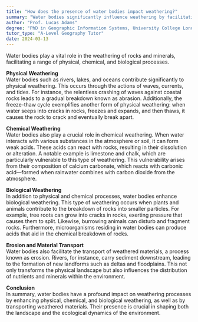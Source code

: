 ```yaml
---
title: "How does the presence of water bodies impact weathering?"
summary: "Water bodies significantly influence weathering by facilitating physical, chemical, and biological weathering processes."
author: "Prof. Lucas Adams"
degree: "PhD in Geographic Information Systems, University College London"
tutor_type: "A-Level Geography Tutor"
date: 2024-03-13
---
```


Water bodies play a vital role in the weathering of rocks and minerals, facilitating a range of physical, chemical, and biological processes.

**Physical Weathering**  
Water bodies such as rivers, lakes, and oceans contribute significantly to physical weathering. This occurs through the actions of waves, currents, and tides. For instance, the relentless crashing of waves against coastal rocks leads to a gradual breakdown known as abrasion. Additionally, the freeze-thaw cycle exemplifies another form of physical weathering: when water seeps into cracks in rocks, freezes and expands, and then thaws, it causes the rock to crack and eventually break apart.

**Chemical Weathering**  
Water bodies also play a crucial role in chemical weathering. When water interacts with various substances in the atmosphere or soil, it can form weak acids. These acids can react with rocks, resulting in their dissolution or alteration. A notable example is limestone and chalk, which are particularly vulnerable to this type of weathering. This vulnerability arises from their composition of calcium carbonate, which reacts with carbonic acid—formed when rainwater combines with carbon dioxide from the atmosphere.

**Biological Weathering**  
In addition to physical and chemical processes, water bodies enhance biological weathering. This type of weathering occurs when plants and animals contribute to the breakdown of rocks into smaller particles. For example, tree roots can grow into cracks in rocks, exerting pressure that causes them to split. Likewise, burrowing animals can disturb and fragment rocks. Furthermore, microorganisms residing in water bodies can produce acids that aid in the chemical breakdown of rocks.

**Erosion and Material Transport**  
Water bodies also facilitate the transport of weathered materials, a process known as erosion. Rivers, for instance, carry sediment downstream, leading to the formation of new landforms such as deltas and floodplains. This not only transforms the physical landscape but also influences the distribution of nutrients and minerals within the environment.

**Conclusion**  
In summary, water bodies have a profound impact on weathering processes by enhancing physical, chemical, and biological weathering, as well as by transporting weathered materials. Their presence is crucial in shaping both the landscape and the ecological dynamics of the environment.
    